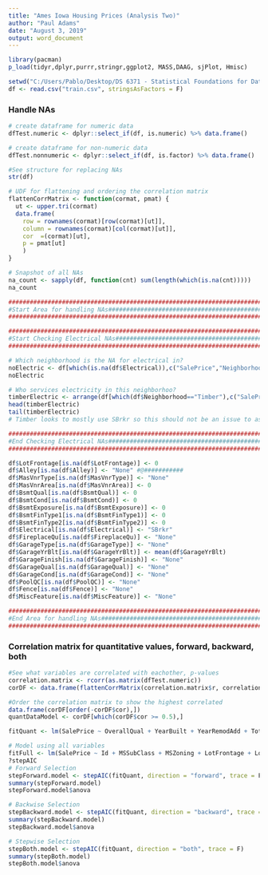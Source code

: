 ```yaml
---
title: "Ames Iowa Housing Prices (Analysis Two)"
author: "Paul Adams"
date: "August 3, 2019"
output: word_document
---
```


```r
library(pacman)
p_load(tidyr,dplyr,purrr,stringr,ggplot2, MASS,DAAG, sjPlot, Hmisc)
```

```r
setwd("C:/Users/Pablo/Desktop/DS 6371 - Statistical Foundations for Data Science/Kaggle Project")
df <- read.csv("train.csv", stringsAsFactors = F)
```

### Handle NAs
```r
# create dataframe for numeric data
dfTest.numeric <- dplyr::select_if(df, is.numeric) %>% data.frame()

# create dataframe for non-numeric data
dfTest.nonnumeric <- dplyr::select_if(df, is.factor) %>% data.frame()

#See structure for replacing NAs
str(df)

# UDF for flattening and ordering the correlation matrix
flattenCorrMatrix <- function(cormat, pmat) {
  ut <- upper.tri(cormat)
  data.frame(
    row = rownames(cormat)[row(cormat)[ut]],
    column = rownames(cormat)[col(cormat)[ut]],
    cor  =(cormat)[ut],
    p = pmat[ut]
    )
}

# Snapshot of all NAs
na_count <- sapply(df, function(cnt) sum(length(which(is.na(cnt)))))
na_count

########################################################################################################
#Start Area for handling NAs############################################################################
########################################################################################################

##############################################################################
#Start Checking Electrical NAs################################################
##############################################################################

# Which neighborhood is the NA for electrical in?
noElectric <- df[which(is.na(df$Electrical)),c("SalePrice","Neighborhood")]
noElectric

# Who services electricity in this neighborhoo?
timberElectric <- arrange(df[which(df$Neighborhood=="Timber"),c("SalePrice","Electrical")], SalePrice)
head(timberElectric)
tail(timberElectric)
# Timber looks to mostly use SBrkr so this should not be an issue to assume for the NA value for Electrical

##############################################################################
#End Checking Electrical NAs##################################################
##############################################################################

df$LotFrontage[is.na(df$LotFrontage)] <- 0
df$Alley[is.na(df$Alley)] <- "None" #@###########
df$MasVnrType[is.na(df$MasVnrType)] <- "None"
df$MasVnrArea[is.na(df$MasVnrArea)] <- 0
df$BsmtQual[is.na(df$BsmtQual)] <- 0
df$BsmtCond[is.na(df$BsmtCond)] <- 0
df$BsmtExposure[is.na(df$BsmtExposure)] <- 0
df$BsmtFinType1[is.na(df$BsmtFinType1)] <- 0
df$BsmtFinType2[is.na(df$BsmtFinType2)] <- 0
df$Electrical[is.na(df$Electrical)] <- "SBrkr"
df$FireplaceQu[is.na(df$FireplaceQu)] <- "None"
df$GarageType[is.na(df$GarageType)] <- "None"
df$GarageYrBlt[is.na(df$GarageYrBlt)] <- mean(df$GarageYrBlt)
df$GarageFinish[is.na(df$GarageFinish)] <- "None"
df$GarageQual[is.na(df$GarageQual)] <- "None"
df$GarageCond[is.na(df$GarageCond)] <- "None"
df$PoolQC[is.na(df$PoolQC)] <- "None"
df$Fence[is.na(df$Fence)] <- "None"
df$MiscFeature[is.na(df$MiscFeature)] <- "None"

########################################################################################################
#End Area for handling NAs##############################################################################
########################################################################################################
```

### Correlation matrix for quantitative values, forward, backward, both
```r
#See what variables are correlated with eachother, p-values
correlation.matrix <- rcorr(as.matrix(dfTest.numeric))
corDF <- data.frame(flattenCorrMatrix(correlation.matrix$r, correlation.matrix$P))

#Order the correlation matrix to show the highest correlated
data.frame(corDF[order(-corDF$cor),])
quantDataModel <- corDF[which(corDF$cor >= 0.5),]

fitQuant <- lm(SalePrice ~ OverallQual + YearBuilt + YearRemodAdd + TotalBsmtSF + X1stFlrSF + GrLivArea + FullBath + TotRmsAbvGrd + GarageCars + GarageArea, data = df)

# Model using all variables
fitFull <- lm(SalePrice ~ Id + MSSubClass + MSZoning + LotFrontage + LotArea + Street + Alley + LotShape + LandContour + Utilities + LotConfig + LandSlope + Neighborhood + Condition1 + Condition2 + BldgType + HouseStyle + OverallQual + OverallCond + YearBuilt + YearRemodAdd + RoofStyle + RoofMatl + Exterior1st + Exterior2nd + MasVnrType + MasVnrArea + ExterQual + ExterCond + Foundation + BsmtQual + BsmtCond + BsmtExposure + BsmtFinType1 + BsmtFinSF1 + BsmtFinType2 + BsmtFinSF2 + BsmtUnfSF + TotalBsmtSF + Heating + HeatingQC + CentralAir + Electrical + X1stFlrSF + X2ndFlrSF + LowQualFinSF + GrLivArea + BsmtFullBath + BsmtHalfBath + FullBath + HalfBath + BedroomAbvGr + KitchenAbvGr + KitchenQual + TotRmsAbvGrd + Functional + Fireplaces + FireplaceQu + GarageType + GarageYrBlt + GarageFinish + GarageCars + GarageArea + GarageQual + GarageCond + PavedDrive + WoodDeckSF + OpenPorchSF + EnclosedPorch + X3SsnPorch + ScreenPorch + PoolArea + PoolQC + Fence + MiscFeature + MiscVal + MoSold + YrSold + SaleType + SaleCondition, data = df)
?stepAIC
# Forward Selection
stepForward.model <- stepAIC(fitQuant, direction = "forward", trace = F)
summary(stepForward.model)
stepForward.model$anova

# Backwise Selection
stepBackward.model <- stepAIC(fitQuant, direction = "backward", trace = F)
summary(stepBackward.model)
stepBackward.model$anova

# Stepwise Selection
stepBoth.model <- stepAIC(fitQuant, direction = "both", trace = F)
summary(stepBoth.model)
stepBoth.model$anova
```